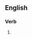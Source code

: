 ==English==

===Verb===
{{head|en|present participle}}

# {{present participle of|ally|lang=en|nocat=1}}